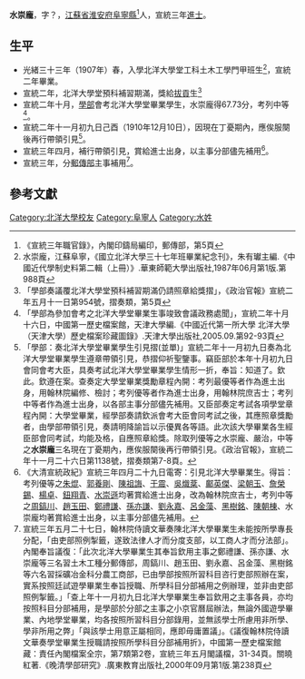 {{明清人物信息框
| 姓名 = 水崇龐
| 原名 =
| 圖片名稱=  
| 圖片大小 = 220px
| 圖片說明 =  
| 最高職務 = 郵傳部主事
| 國家 = 大清
| 爵位 =
| 籍貫 = [[江蘇省|江蘇省]][[淮安府|淮安府]][[阜寧縣|阜寧縣]]
| 族裔 =  
| 旗籍 =  
| 字號 = 字 
| 諡號 = 
| 出生日期 = 
| 出生地點 = 
| 逝世日期 =  
| 逝世地點 = 
| 墓葬 = 
| 配偶 =  
| 親屬 =  
| 出身 = 
* 宣統三年進士出身
| 經歷 = 
| 著作 =  
*
*
*
}}

'''水崇龐'''{{BD|？年||？年||catIdx=S水崇龐}}，字？，[[江蘇省|江蘇省]][[淮安府|淮安府]][[阜寧縣|阜寧縣]]<ref>《宣統三年職官錄》，內閣印鑄局編印，郵傳部，第5頁</ref>人，宣統三年[[進士|進士]]。

== 生平 ==
* 光緒三十三年（1907年）春，入學北洋大學堂工科土木工學門甲班生<ref>水崇龐，江蘇阜寧，《國立北洋大學三十七年班畢業紀念刊》，朱有瓛主編.《中國近代學制史料第二輯（上冊）》.華東師範大學出版社,1987年06月第1版.第988頁</ref>，宣統二年畢業。
* 宣統二年，北洋大學堂預科補習期滿，獎給[[拔貢|拔貢]]生<ref>「學部奏議覆北洋大學堂預科補習期滿仍請照章給獎摺」，《政治官報》宣統二年五月十一日第954號，摺奏類，第5頁</ref>
* 宣統二年十月，[[學部|學部]]會考北洋大學堂畢業學生，水崇龐得67.73分，考列中等<ref>「學部為參加會考之北洋大學堂畢業生事竣致會議政務處聞」，宣統二年十月十六日，中國第一歷史檔案館，天津大學編.《中國近代第一所大學 北洋大學（天津大學）歷史檔案珍藏圖錄》.天津大學出版社,2005.09.第92-93頁</ref>。
* 宣統二年十一月初九日己酉（1910年12月10日），因現在丁憂期內，應俟服闋後再行帶領引見<ref>「學部：奏北洋大學堂畢業學生引見摺(並單)」宣統二年十一月初九日奏為北洋大學堂畢業學生遵章帶領引見，恭摺仰祈聖鑒事。竊臣部於本年十月初九日會同會考大臣，具奏考試北洋大學堂畢業學生情形一折，奉旨：知道了。欽此。欽遵在案。查奏定大學堂畢業獎勵章程內開：考列最優等者作為進土出身，用翰林院編修、檢討；考列優等者作為進士出身，用翰林院庶吉士；考列中等者作為進士出身，以各部主事分部儘先補用。又臣部奏定考試各項學堂章程內開：大學堂畢業，經學部奏請欽派會考大臣會同考試之後，其應照章獎勵者，由學部帶領引見，奏請明降諭旨以示優異各等語。此次該大學畢業各生經臣部會同考試，均能及格，自應照章給獎。除取列優等之水崇龐、嚴治，中等之'''水崇龐'''三名現在丁憂期內，應俟服闋後再行帶領引見。《政治官報》，宣統二年十一月二十六日第1138號，摺奏類第7-8頁。</ref>。
* 宣統三年四月，補行帶領引見，賞給進士出身，以主事分部儘先補用<ref>《大清宣統政紀》宣統三年四月二十九日電寄：引見北洋大學畢業生。得旨：考列優等之[[朱焜|朱焜]]、[[郭養剛|郭養剛]]、[[陳祖誨|陳祖誨]]、[[于震|于震]]、[[吳熾棻|吳熾棻]]、[[鄺英傑|鄺英傑]]、[[梁朝玉|梁朝玉]]、[[詹榮錫|詹榮錫]]、[[楊卓|楊卓]]、[[鈕翔青|鈕翔青]]、[[水崇遜|水崇遜]]均著賞給進士出身，改為翰林院庶吉士，考列中等之[[周鎬川|周鎬川]]、[[趙玉田|趙玉田]]、[[鄭禮謙|鄭禮謙]]、[[孫亦謙|孫亦謙]]、[[劉永嘉|劉永嘉]]、[[呂金藻|呂金藻]]、[[黑樹銘|黑樹銘]]、[[陳朝棟|陳朝棟]]、水崇龐均著賞給進士出身，以主事分部儘先補用。</ref>。
* 宣統三年，分[[郵傳部|郵傳部]]主事補用<ref>宣統三年五月二十七日，翰林院侍讀文華奏陳北洋大學畢業生未能按所學專長分配，「由吏部照例掣籤，遂致法律人才而分度支部，以工商人才而分法部」。內閣奉旨議復：「此次北洋大學畢業生其奉旨欽用主事之鄭禮謙、孫亦謙、水崇龐等三名習土木工種分郵傳部，周鎬川、趙玉田、劉永嘉、呂金藻、黑樹銘等六名習採礦冶金科分農工商部，已由學部按照所習科目咨行吏部照辦在案，實系按照廷試遊學畢業生奉旨授職、所學科目分部補用之例辦理，並非由吏部照例掣籤。」「查上年十一月初九日北洋大學畢業生奉旨欽用之主事各員，亦均按照科目分部補用，是學部於分部之主事之小京官曆屆辦法，無論外國遊學畢業、內地學堂畢業，均各按照所習科目分部錄用，並無該學士所慮用非所學、學非所用之弊」「與該學士用意正屬相同，應即毋庸置議」。《議復翰林院侍讀文華奏學堂畢業生授職請按照所學科目分部補用折》，中國第一歷史檔案館藏：責任內閣檔案全宗，第7類第2卷，宣統三年五月閣議檔，31-34頁。關曉紅著.《晚清學部研究》.廣東教育出版社,2000年09月第1版.第238頁</ref>。

==參考文獻==
{{Reflist|1}}

{{宣統三年游學畢業進士}}
{{DEFAULTSORT:S水崇龐}}
[[Category:北洋大學校友|Category:北洋大學校友]]
[[Category:阜寧人|Category:阜寧人]]
[[Category:水姓|Category:水姓]]